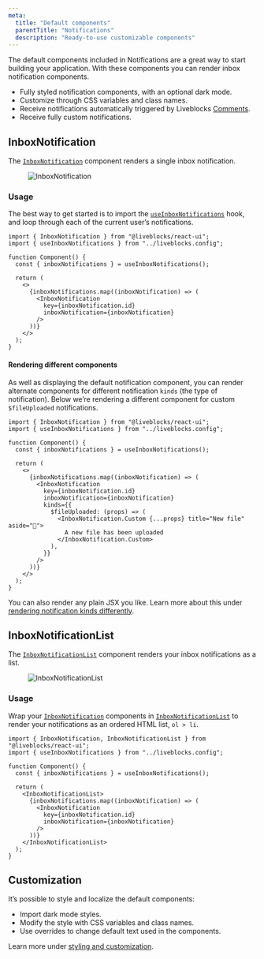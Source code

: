 ```yaml
---
meta:
  title: "Default components"
  parentTitle: "Notifications"
  description: "Ready-to-use customizable components"
---
```


The default components included in Notifications are a great way to start
building your application. With these components you can render inbox
notification components.

- Fully styled notification components, with an optional dark mode.
- Customize through CSS variables and class names.
- Receive notifications automatically triggered by Liveblocks
  [Comments](/docs/ready-made-features/comments).
- Receive fully custom notifications.

## InboxNotification

The [`InboxNotification`][] component renders a single inbox notification.

<Figure>
  <Image
    src="/assets/notifications/inbox-notification.png"
    alt="InboxNotification"
    width={768}
    height={446}
  />
</Figure>

### Usage

The best way to get started is to import the [`useInboxNotifications`][] hook,
and loop through each of the current user’s notifications.

```tsx highlight="5,10-13"
import { InboxNotification } from "@liveblocks/react-ui";
import { useInboxNotifications } from "../liveblocks.config";

function Component() {
  const { inboxNotifications } = useInboxNotifications();

  return (
    <>
      {inboxNotifications.map((inboxNotification) => (
        <InboxNotification
          key={inboxNotification.id}
          inboxNotification={inboxNotification}
        />
      ))}
    </>
  );
}
```

#### Rendering different components

As well as displaying the default notification component, you can render
alternate components for different notification `kinds` (the type of
notification). Below we’re rendering a different component for custom
`$fileUploaded` notifications.

```tsx highlight="14-18"
import { InboxNotification } from "@liveblocks/react-ui";
import { useInboxNotifications } from "../liveblocks.config";

function Component() {
  const { inboxNotifications } = useInboxNotifications();

  return (
    <>
      {inboxNotifications.map((inboxNotification) => (
        <InboxNotification
          key={inboxNotification.id}
          inboxNotification={inboxNotification}
          kinds={{
            $fileUploaded: (props) => (
              <InboxNotification.Custom {...props} title="New file" aside="📁">
                A new file has been uploaded
              </InboxNotification.Custom>
            ),
          }}
        />
      ))}
    </>
  );
}
```

You can also render any plain JSX you like. Learn more about this under
[rendering notification kinds differently](/docs/api-reference/liveblocks-react-ui#Rendering-notification-kinds-differently).

## InboxNotificationList

The [`InboxNotificationList`][] component renders your inbox notifications as a
list.

<Figure>
  <Image
    src="/assets/notifications/inbox-notification-list.png"
    alt="InboxNotificationList"
    width={768}
    height={446}
  />
</Figure>

### Usage

Wrap your [`InboxNotification`][] components in [`InboxNotificationList`][] to
render your notifications as an ordered HTML list, `ol > li`.

```tsx highlight="8,15"
import { InboxNotification, InboxNotificationList } from "@liveblocks/react-ui";
import { useInboxNotifications } from "../liveblocks.config";

function Component() {
  const { inboxNotifications } = useInboxNotifications();

  return (
    <InboxNotificationList>
      {inboxNotifications.map((inboxNotification) => (
        <InboxNotification
          key={inboxNotification.id}
          inboxNotification={inboxNotification}
        />
      ))}
    </InboxNotificationList>
  );
}
```

[`InboxNotification`]: /docs/api-reference/liveblocks-react-ui#InboxNotification
[`InboxNotificationList`]:
  /docs/api-reference/liveblocks-react-ui#InboxNotificationList
[`useInboxNotifications`]:
  /docs/api-reference/liveblocks-react#useInboxNotifications

## Customization

It’s possible to style and localize the default components:

- Import dark mode styles.
- Modify the style with CSS variables and class names.
- Use overrides to change default text used in the components.

Learn more under
[styling and customization](/docs/ready-made-features/notifications/styling-and-customization).
